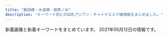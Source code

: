 ```yaml
---
title: "飯田橋・水道橋・御茶ノ水"
description: "キーワード別にの巨乳アジアン・チャイナエステ嬢情報をまとめました。"
---
```


新着画像と新着キーワードをまとめています。
2021年05月12日の情報です。

<DmmAffiliateIns />
<KeywordTable
  shops={
    [
    {
        "img_links": [
            "http://sln-relax.com/img/ttl_mobile.jpg",
            "http://sln-relax.com/pic/topimg1.jpg",
            "http://sln-relax.com/scdl/staff/10041.jpg",
            "http://sln-relax.com/scdl/staff/10031.jpg",
            "http://sln-relax.com/img/ttl_concept.jpg",
            "http://sln-relax.com/i/files/girl02.jpg",
            "http://sln-relax.com/pic/topimg2.jpg",
            "http://sln-relax.com/scdl/staff/10081.jpg",
            "http://sln-relax.com/i/files/girl01.jpg",
            "http://sln-relax.com/scdl/staff/10071.jpg",
            "http://sln-relax.com/scdl/staff/10021.jpg",
            "http://sln-relax.com/scdl/staff/10011.jpg",
            "http://sln-relax.com/pic/head.png",
            "http://sln-relax.com/img/ttl_tnew.jpg",
            "http://sln-relax.com/scdl/staff/10061.jpg",
            "http://sln-relax.com/scdl/staff/10051.jpg",
            "http://sln-relax.com/img/att.jpg",
            "http://sln-relax.com/i/files/homeimg.jpg",
            "http://sln-relax.com/img/ttl_staff.png",
            "http://sln-relax.com/pic/topimg3.jpg",
            "http://sln-relax.com/img/ttl_rec.jpg"
        ],
        "keywords": {
            "C": 17
        },
        "name": "Lime",
        "url": "http://sln-relax.com/",
        "station": "JR\u6c34\u9053\u6a4b\u99c5\u897f\u53e3"
    },
    {
        "station": "\u725b\u8fbc\u795e\u697d\u5742\u99c5A2\u51fa\u53e3",
        "keywords": {
            "E": 6,
            "C": 22,
            "D": 14
        },
        "url": "https://raku-relax.tokyo/",
        "img_links": [
            "https://raku-relax.tokyo/wp-content/themes/este/img/tel02.png",
            "https://raku-relax.tokyo/wp-content/themes/este/img/top-img04.png",
            "https://raku-relax.tokyo/wp-content/themes/este/img/top-img01.png",
            "https://raku-relax.tokyo/wp-content/themes/este/img/tel.png",
            "https://raku-relax.tokyo/wp-content/uploads/2020/11/oiuarakura.jpg",
            "https://raku-relax.tokyo/wp-content/uploads/2018/12/4567rakura.jpg",
            "https://raku-relax.tokyo/wp-content/uploads/2020/10/28917rakura.jpg",
            "https://raku-relax.tokyo/wp-content/themes/este/img/2.jpg",
            "https://raku-relax.tokyo/wp-content/uploads/2020/10/ertyurakura.jpg",
            "https://raku-relax.tokyo/wp-content/uploads/2021/01/1211rakura.jpg",
            "https://raku-relax.tokyo/wp-content/uploads/2020/11/9897621rakura.jpg",
            "https://raku-relax.tokyo/wp-content/themes/este/img/4.jpg",
            "https://raku-relax.tokyo/wp-content/uploads/2021/04/98976890rakura.jpg",
            "https://raku-relax.tokyo/wp-content/uploads/2020/01/897sarakura.jpg",
            "https://raku-relax.tokyo/wp-content/themes/este/img/tel03.png",
            "https://raku-relax.tokyo/wp-content/themes/este/img/3.jpg",
            "https://raku-relax.tokyo/wp-content/uploads/2020/04/1234sertdyf.jpg",
            "https://raku-relax.tokyo/wp-content/uploads/2020/01/y45a121.jpg",
            "https://raku-relax.tokyo/wp-content/themes/este/img/top-img05.png",
            "https://raku-relax.tokyo/wp-content/themes/este/img/tel_footer.png",
            "https://raku-relax.tokyo/wp-content/uploads/2021/04/8721rakura.jpg",
            "https://raku-relax.tokyo/wp-content/uploads/2018/12/satfuygihoj.jpg",
            "https://raku-relax.tokyo/wp-content/themes/este/img/top-img02.png",
            "https://raku-relax.tokyo/wp-content/themes/este/img/top-img03.png",
            "https://raku-relax.tokyo/wp-content/themes/este/img/1.jpg",
            "https://raku-relax.tokyo/wp-content/themes/este/img/tel_header.png",
            "https://raku-relax.tokyo/wp-content/uploads/2020/04/siuaytfsa.jpg"
        ],
        "name": "\u697d\u697d"
    },
    {
        "url": "http://yu.xyz.mn/",
        "img_links": [
            "http://yu.xyz.mn/images/top.jpg",
            "http://yu.xyz.mn/images/ac5.jpg",
            "http://yu.xyz.mn/images/room3.jpg",
            "http://yu.xyz.mn/photos/sites/91/2019/12/2019122901424384.jpg",
            "http://yu.xyz.mn/images/s_shedule.jpg",
            "http://yu.xyz.mn/images/ac1.jpg",
            "http://yu.xyz.mn/photos/sites/91/2020/04/2020040807282190.jpg",
            "http://yu.xyz.mn/images/ac2.jpg",
            "http://yu.xyz.mn/images/mobile.jpg",
            "http://yu.xyz.mn/photos/sites/91/2020/02/2020022305370017.jpg",
            "http://yu.xyz.mn/images/s_staff.jpg",
            "http://yu.xyz.mn/images/room4.jpg",
            "http://yu.xyz.mn/images/ac3.jpg",
            "http://yu.xyz.mn/photos/sites/91/2019/12/2019122702252691.jpg",
            "http://yu.xyz.mn/images/ac4.jpg",
            "http://yu.xyz.mn/photos/sites/91/2021/01/2021012205451889.jpg",
            "http://yu.xyz.mn/images/room2.jpg",
            "http://yu.xyz.mn/images/s_news.jpg",
            "http://yu.xyz.mn/images/room1.jpg",
            "http://yu.xyz.mn/images/ac6.jpg",
            "http://yu.xyz.mn/photos/sites/91/2019/12/2019122702252767.jpg"
        ],
        "station": "JR\u6c34\u9053\u6a4b\u99c5\u897f\u53e3",
        "name": "\u60a0 \u3086\u3046",
        "keywords": {
            "\u80f8": 2,
            "84": 7,
            "86": 7,
            "C": 20,
            "D": 35,
            "85": 21,
            "87": 7
        }
    },
    {
        "img_links": [
            "http://aromalucky.xyz/wp-content/uploads/2019/05/01_02.png",
            "https://i0.wp.com/aromalucky.xyz/wp-content/uploads/2017/12/05-1.jpg",
            "https://i2.wp.com/aromalucky.xyz/wp-content/uploads/2019/04/12.jpg",
            "https://i1.wp.com/aromalucky.xyz/wp-content/uploads/2017/12/04-1.jpg",
            "https://i2.wp.com/aromalucky.xyz/wp-content/uploads/2019/05/03.png",
            "https://i0.wp.com/aromalucky.xyz/wp-content/uploads/2019/04/13.jpg",
            "https://i2.wp.com/aromalucky.xyz/wp-content/uploads/2017/12/08.jpg",
            "https://i2.wp.com/aromalucky.xyz/wp-content/uploads/2017/12/02.jpg",
            "https://i2.wp.com/aromalucky.xyz/wp-content/uploads/2020/09/21.jpg",
            "https://i2.wp.com/aromalucky.xyz/wp-content/uploads/2019/04/14.jpg",
            "https://i0.wp.com/aromalucky.xyz/wp-content/uploads/2019/05/15.jpg",
            "https://i1.wp.com/aromalucky.xyz/wp-content/uploads/2019/10/20.jpg",
            "https://i1.wp.com/aromalucky.xyz/wp-content/uploads/2019/05/16.jpg",
            "https://i0.wp.com/aromalucky.xyz/wp-content/uploads/2019/05/02.png",
            "https://i2.wp.com/aromalucky.xyz/wp-content/uploads/2017/12/03-1.jpg"
        ],
        "name": "\u30a2\u30ed\u30de\u30e9\u30c3\u30ad\u30fc",
        "keywords": {},
        "station": "\u5c0f\u5ddd\u753a\u99c5B4",
        "url": "http://aromalucky.xyz/"
    },
    {
        "name": "\u30d3\u30fc\u30ca\u30b9",
        "station": "JR\u6c34\u9053\u6a4b\u99c5\u6771\u53e3",
        "url": "http://venus.tyo.cm/",
        "img_links": [
            "http://venus.tyo.cm/images/room1.jpg",
            "http://venus.tyo.cm/photos/sites/40/2020/09/2020090907201348.jpeg",
            "http://venus.tyo.cm/photos/sites/40/2020/08/2020083109075781.jpeg",
            "http://venus.tyo.cm/photos/sites/40/2020/08/2020083109075912.jpeg",
            "http://venus.tyo.cm/images/room2.jpg",
            "http://venus.tyo.cm/images/room6.jpg",
            "http://venus.tyo.cm/images/room3.jpg",
            "http://venus.tyo.cm/images/room4.jpg",
            "http://venus.tyo.cm/images/mainimg.jpg",
            "http://venus.tyo.cm/photos/sites/40/2020/08/2020083109075581.jpeg",
            "http://venus.tyo.cm/photos/sites/40/2020/10/202010021052282.jpeg",
            "http://venus.tyo.cm/images/top.png",
            "http://venus.tyo.cm/photos/sites/40/2020/09/2020091012404045.jpeg",
            "http://venus.tyo.cm/images/spmainimg.jpg",
            "http://venus.tyo.cm/photos/sites/40/2020/08/2020083109075848.jpeg",
            "http://venus.tyo.cm/photos/sites/40/2020/09/2020090907201289.jpeg",
            "http://venus.tyo.cm/images/pagetop.png",
            "http://venus.tyo.cm/images/room5.jpg",
            "http://venus.tyo.cm/photos/sites/40/2020/08/2020083109075784.jpeg",
            "http://venus.tyo.cm/photos/sites/40/2020/08/2020083109075685.jpeg",
            "http://venus.tyo.cm/photos/sites/40/2020/08/2020083109075883.jpeg"
        ],
        "keywords": {
            "83": 8,
            "88": 4,
            "D": 18,
            "89": 6,
            "F": 6,
            "85": 6,
            "E": 4,
            "84": 4
        }
    },
    {
        "station": "\u5c0f\u5ddd\u753a\u99c5B5\u51fa\u53e3",
        "name": "\u7652\u3057\u306e\u6cc9",
        "keywords": {
            "C": 20,
            "E": 19,
            "D": 33
        },
        "url": "https://izumi-esthe.tokyo/",
        "img_links": [
            "https://izumi-esthe.tokyo/wp-content/themes/este/img/top-img03.png",
            "https://izumi-esthe.tokyo/wp-content/themes/este/img/tel_header.png",
            "https://izumi-esthe.tokyo/wp-content/uploads/2021/02/1111iyashinoizumi-2.jpg",
            "https://izumi-esthe.tokyo/wp-content/uploads/2021/02/1iyashinoizumi.jpg",
            "https://izumi-esthe.tokyo/wp-content/uploads/2021/03/312121iyashinoizumi.jpg",
            "https://izumi-esthe.tokyo/wp-content/uploads/2021/04/WechatIMG866.jpeg",
            "https://izumi-esthe.tokyo/wp-content/themes/este/img/top-img04.png",
            "https://izumi-esthe.tokyo/wp-content/uploads/2021/02/999iyashinoizumi.jpg",
            "https://izumi-esthe.tokyo/wp-content/uploads/2021/02/9876iyashinoizumi.jpg",
            "https://izumi-esthe.tokyo/wp-content/themes/este/img/6.jpg",
            "https://izumi-esthe.tokyo/wp-content/uploads/2021/02/3111iyashinoizumi.jpg",
            "https://izumi-esthe.tokyo/wp-content/uploads/2021/02/98767689iyashinoizumi.jpg",
            "https://izumi-esthe.tokyo/wp-content/themes/este/img/3.jpg",
            "https://izumi-esthe.tokyo/wp-content/themes/este/img/tel_footer.png",
            "https://izumi-esthe.tokyo/wp-content/themes/este/img/top-img01a.png",
            "https://izumi-esthe.tokyo/wp-content/uploads/2021/02/211iyashinoizumi.jpg",
            "https://izumi-esthe.tokyo/wp-content/uploads/2021/02/9087saiyashinoizumi.jpg",
            "https://izumi-esthe.tokyo/wp-content/uploads/2021/02/8765421iyashinoizumi.jpg",
            "https://izumi-esthe.tokyo/wp-content/uploads/2021/05/6754iyashinoizumi.jpg",
            "https://izumi-esthe.tokyo/wp-content/themes/este/img/top-img01.png",
            "https://izumi-esthe.tokyo/wp-content/uploads/2021/02/8765iyashinoizumi.jpg",
            "https://izumi-esthe.tokyo/wp-content/uploads/2021/02/2iyashinoizumi.jpg",
            "https://izumi-esthe.tokyo/wp-content/uploads/2021/02/121dfghiyashinoizumi-1.jpg",
            "https://izumi-esthe.tokyo/wp-content/uploads/2021/02/5678iyashinoizumi.jpg",
            "https://izumi-esthe.tokyo/wp-content/themes/este/img/5.jpg",
            "https://izumi-esthe.tokyo/wp-content/uploads/2021/05/34567897867iyashinoizumi.jpg",
            "https://izumi-esthe.tokyo/wp-content/uploads/2021/02/3serdtfygui.jpg",
            "https://izumi-esthe.tokyo/wp-content/uploads/2021/02/2221iyashinoizumi.jpg",
            "https://izumi-esthe.tokyo/wp-content/uploads/2021/02/77iyashinoizumi.jpg",
            "https://izumi-esthe.tokyo/wp-content/uploads/2021/02/3111112iyashinoizumi.jpg",
            "https://izumi-esthe.tokyo/wp-content/uploads/2021/03/WechatIMG486.jpeg",
            "https://izumi-esthe.tokyo/wp-content/themes/este/img/4.jpg",
            "https://izumi-esthe.tokyo/wp-content/uploads/2021/02/iyashinoizumi.jpg",
            "https://izumi-esthe.tokyo/wp-content/themes/este/img/top-img01b.png",
            "https://izumi-esthe.tokyo/wp-content/uploads/2021/05/87621iyashinoizumi.jpg",
            "https://izumi-esthe.tokyo/wp-content/themes/este/img/2.jpg",
            "https://izumi-esthe.tokyo/wp-content/themes/este/img/call.png",
            "https://izumi-esthe.tokyo/wp-content/uploads/2021/02/897s6aiyashinoizumi-1.jpg",
            "https://izumi-esthe.tokyo/wp-content/themes/este/img/1.jpg",
            "https://izumi-esthe.tokyo/wp-content/uploads/2021/02/121iyashinoizumi.jpg",
            "https://izumi-esthe.tokyo/wp-content/uploads/2021/02/876521iyashinoizumi-1.jpg",
            "https://izumi-esthe.tokyo/wp-content/uploads/2021/02/1111iyashinoizumi.jpg",
            "https://izumi-esthe.tokyo/wp-content/uploads/2021/02/999iyashinoizumi-1.jpg",
            "https://izumi-esthe.tokyo/wp-content/themes/este/img/top-img02f.png",
            "https://izumi-esthe.tokyo/wp-content/uploads/2021/02/8765iyashinoizumi-1.jpg",
            "https://izumi-esthe.tokyo/wp-content/uploads/2021/05/982716ttiyashinoizumi.jpg",
            "https://izumi-esthe.tokyo/wp-content/uploads/2021/02/1iyashinoizumi-1.jpg"
        ]
    },
    {
        "img_links": [
            "http://jinbocho.xyz/images/mika.jpg",
            "http://jinbocho.xyz/images/mobile.png",
            "http://jinbocho.xyz/images/top1.jpg",
            "http://jinbocho.xyz/images/miki.jpg",
            "http://jinbocho.xyz/images/r6.jpg",
            "http://jinbocho.xyz/images/r3.jpg",
            "http://jinbocho.xyz/images/a1.jpg",
            "http://jinbocho.xyz/images/g7.jpg",
            "http://jinbocho.xyz/images/g0.jpg",
            "http://jinbocho.xyz/images/g8.jpg",
            "http://jinbocho.xyz/images/top2.jpg",
            "http://jinbocho.xyz/images/g1.jpg",
            "http://jinbocho.xyz/images/r5.jpg",
            "http://jinbocho.xyz/images/haru.jpg",
            "http://jinbocho.xyz/images/g2.jpg",
            "http://jinbocho.xyz/images/a2.jpg",
            "http://jinbocho.xyz/images/r1.jpg",
            "http://jinbocho.xyz/images/yuki.jpg",
            "http://jinbocho.xyz/images/gb01.png",
            "http://jinbocho.xyz/images/mi.jpg",
            "http://jinbocho.xyz/images/gr.jpg",
            "http://jinbocho.xyz/images/r4.jpg",
            "http://jinbocho.xyz/images/s_staff.png",
            "http://jinbocho.xyz/images/a4.jpg",
            "http://jinbocho.xyz/images/a3.jpg",
            "http://jinbocho.xyz/images/g10.jpg",
            "http://jinbocho.xyz/images/a5.jpg",
            "http://jinbocho.xyz/images/r2.jpg",
            "http://jinbocho.xyz/images/left3.png",
            "http://jinbocho.xyz/images/face.png",
            "http://jinbocho.xyz/images/g9.jpg",
            "http://jinbocho.xyz/images/yuk.jpg",
            "http://jinbocho.xyz/images/zi.png",
            "http://jinbocho.xyz/images/new-tit.png",
            "http://jinbocho.xyz/images/new-tit3.png"
        ],
        "keywords": {},
        "name": "\u306f\u306a\u3073",
        "station": "\u795e\u4fdd\u753a\u99c5A5\u51fa\u53e3",
        "url": "http://jinbocho.xyz/"
    },
    {
        "img_links": [
            "http://rapisu.tokyo/images/meihui.jpg",
            "http://rapisu.tokyo/images/mika.jpg",
            "http://rapisu.tokyo/images/top.png",
            "http://rapisu.tokyo/images/r1.jpg",
            "http://rapisu.tokyo/images/r2.jpg",
            "http://rapisu.tokyo/images/g0.jpg",
            "http://rapisu.tokyo/images/tiao.png",
            "http://rapisu.tokyo/images/r3.jpg",
            "http://rapisu.tokyo/images/zi_staff.png",
            "http://rapisu.tokyo/images/flash.jpg",
            "http://rapisu.tokyo/images/end.png",
            "http://rapisu.tokyo/images/mobile.png",
            "http://rapisu.tokyo/images/flash1.jpg"
        ],
        "station": "\u795e\u4fdd\u753a\u99c5A7\u51fa\u53e3",
        "name": "\u30e9\u30d4\u30b9",
        "keywords": {
            "C": 7
        },
        "url": "http://rapisu.tokyo/"
    },
    {
        "station": "JR\u6c34\u9053\u6a4b\u99c5\u6771\u53e3",
        "img_links": [
            "http://www.pilink.xyz/uploads/181018/sys2.jpg",
            "http://www.pilink.xyz/style/staff_t.jpg",
            "http://www.pilink.xyz/style/line.png",
            "http://www.pilink.xyz/uploads/210420/1-210420151411422.png",
            "http://www.pilink.xyz/uploads/181018/rec2.png",
            "http://www.pilink.xyz/style/news.jpg",
            "http://www.pilink.xyz/style/head1.jpg",
            "http://www.pilink.xyz/style/concept.jpg",
            "http://www.pilink.xyz/style/sm.jpg",
            "http://www.pilink.xyz/style/ta.jpg",
            "http://www.pilink.xyz/uploads/210420/1-210420150221a8.jpg",
            "http://www.pilink.xyz/style/mobile.jpg",
            "http://www.pilink.xyz/uploads/210420/1-21042015013J02.jpg"
        ],
        "keywords": {},
        "url": "http://www.pilink.xyz/",
        "name": "\u30c1\u30e5\u30fc\u30ea\u30c3\u30d7"
    }
]
}
/>
<DmmAffiliateScript />
